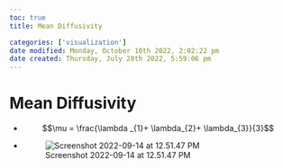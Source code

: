 ```yaml
---
toc: true
title: Mean Diffusivity

categories: ['visualization']
date modified: Monday, October 10th 2022, 2:02:22 pm
date created: Thursday, July 28th 2022, 5:59:06 pm
---
```


# Mean Diffusivity
- $$\mu = \frac{\lambda _{1}+ \lambda_{2}+ \lambda_{3}}{3}$$
- ![Screenshot 2022-09-14 at 12.51.47 PM](images/Screenshot%202022-09-14%20at%2012.51.47%20PM.png)



